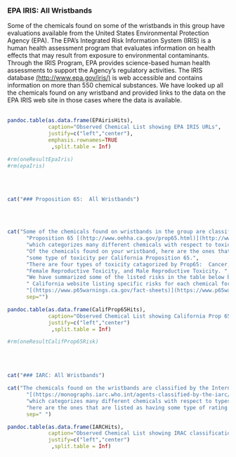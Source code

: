 
<br>
<br>



### EPA IRIS:  All Wristbands

Some of the chemicals found on some of the wristbands in this group have evaluations available from the United States Environmental Protection Agency (EPA).  The EPA's Integrated Risk Information System (IRIS) is a human health assessment program that evaluates information on health effects that may result from exposure to environmental contaminants. Through the IRIS Program, EPA provides science-based human health assessments to support the Agency's regulatory activities. The IRIS database [(http://www.epa.gov/iris/)](http://www.epa.gov/iris/) is web accessible and contains information on more than 550 chemical substances.  We have looked up all the chemicals found on any wristband and provided links to the data on the EPA IRIS web site in those cases where the data is available. 
<br>
<br>


```r

pandoc.table(as.data.frame(EPAirisHits),
             caption="Observed Chemical List showing EPA IRIS URLs",
             justify=c("left","center"),
             emphasis.rownames=TRUE
              ,split.table = Inf)

#rm(oneResultEpaIris)
#rm(epaIris)

```


<br>
<br>


```r

cat("### Proposition 65:  All Wristbands")



```

&nbsp;

```r

cat("Some of the chemicals found on wristbands in the group are classified per California ", 
      "Proposition 65 [(http://www.oehha.ca.gov/prop65.html)](http://www.oehha.ca.gov/prop65.html)",
      "which categorizes many different chemicals with respect to toxicity (potential hazard).",
      "Of the chemicals found on your wristband, here are the ones that are listed as having ",
      "some type of toxicity per California Proposition 65.",
      "There are four types of toxicity catagorized by Prop65:  Cancer, Developmental Toxicity, ", 
      "Female Reproductive Toxicity, and Male Reproductive Toxicity. ",
      "We have summarized some of the listed risks in the table below but please refer to the official",
      " California website listing specific risks for each chemical for up-to-date and accurate information:",
      "[(https://www.p65warnings.ca.gov/fact-sheets)](https://www.p65warnings.ca.gov/fact-sheets)",
      sep="")


```


```r

pandoc.table(as.data.frame(CalifProp65Hits),
             caption="Observed Chemical List showing California Prop 65",
             justify=c("left","center")
              ,split.table = Inf)

#rm(oneResultCalifProp65Risk)

```

<br>
<br>



```r

cat("### IARC: All Wristbands")


```

```r

cat("The chemicals found on the wristbands are classified by the International Agency for the Research on Cancer",
      "[(https://monographs.iarc.who.int/agents-classified-by-the-iarc/)](https://monographs.iarc.who.int/agents-classified-by-the-iarc/)",
      "which categorizes many different chemicals with respect to types of cancer risks.  Of the chemicals found on your wristband",
      "here are the ones that are listed as having some type of rating per IARC.",
      sep=" ")

```


```r

pandoc.table(as.data.frame(IARCHits),
             caption="Observed Chemical List showing IRAC classification",
             justify=c("left","center")
              ,split.table = Inf)


```
<br>
<br>

